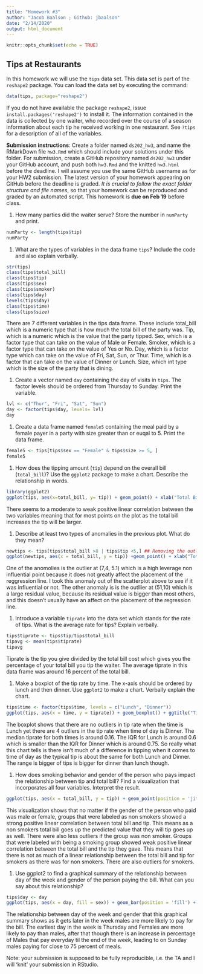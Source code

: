 ```yaml
---
title: "Homework #3"
author: "Jacob Baalson ; Github: jbaalson"
date: "2/14/2020"
output: html_document
---
```



```r
knitr::opts_chunk$set(echo = TRUE)
```

## Tips at Restaurants

In this homework we will use the `tips` data set. This data set is part of the `reshape2` package. You can load the data set by executing the command:
```r
data(tips, package="reshape2")
```
If you do not have available the package `reshape2`, issue `install.packages('reshape2')` to install it. The information contained in the data is collected by one waiter, who recorded over the course of a season information about each tip he received working in one restaurant. See `?tips` for a description of all of the variables. 

**Submission instructions**: Create a folder named `ds202_hw3`, and name the RMarkDown file `hw3.Rmd`  which should include your solutions under this folder. For submission, create a GitHub repository named `ds202_hw3` under your GitHub account, and push both `hw3.Rmd` and the knitted `hw3.html` before the deadline. I will assume you use the same GitHub username as for your HW2 submission. The latest version of your homework appearing on GitHub before the deadline is graded. *It is crucial to follow the exact folder structure and file names*, so that your homework can be reproduced and graded by an automated script. This homework is **due on Feb 19** before class.





1.  How many parties did the waiter serve? Store the number in `numParty` and print. 
```r
numParty <- length(tips$tip)
numParty

```
1. What are the types of variables in the data frame `tips`? Include the code and also explain verbally.
```r
str(tips)
class(tips$total_bill)
class(tips$tip)
class(tips$sex)
class(tips$smoker)
class(tips$day)
levels(tips$day)
class(tips$time)
class(tips$size)


```

There are 7 different variables in the tips data frame. These include total_bill which is a numeric type that is how much the total bill of the party was. Tip, which is a numeric which is the value that the party tipped. Sex, which is a factor type that can take on the value of Male or Female. Smoker, which is a factor type that can take on the value of Yes or No. Day, which is a factor type which can take on the value of Fri, Sat, Sun, or Thur. Time, which is a factor that can take on the value of Dinner or Lunch. Size, which int type which is the size of the party that is dining.

1. Create a vector named `day` containing the day of visits in `tips`. The factor levels should be ordered from Thursday to Sunday. Print the variable.

```r
lvl <- c("Thur", "Fri", "Sat", "Sun")
day <- factor(tips$day, levels= lvl)
day
```

1. Create a data frame named `female5` containing the meal paid by a female payer in a party with size greater than or euqal to 5. Print the data frame.

```r
female5 <- tips[tips$sex == "Female" & tips$size >= 5, ]
female5
```

1. How does the tipping amount (`tip`) depend on the overall bill (`total_bill`)? Use the `ggplot2` package to make a chart. Describe the relationship in words.  

```r
library(ggplot2)
ggplot(tips, aes(x=total_bill, y= tip)) + geom_point() + xlab("Total Bill") + ylab("Tip") + ggtitle("Tips by Total Bill") + geom_smooth(method = lm)
```

There seems to a moderate to weak positive linear correlation between the two variables meaning that for most points on the plot as the total bill increases the tip will be larger.

1. Describe at least two types of anomalies in the previous plot. What do they mean?

```r
newtips <- tips[tips$total_bill >8 | tips$tip <5,] ## Removing the outlier to check if it is high leverage
ggplot(newtips, aes(x = total_bill, y = tip)) +geom_point() + xlab("Total Bill") + ylab("Tip") + ggtitle('Tips by Total Bill (Low Leverage Point Removed)') + geom_smooth(method = lm)

```

One of the anomolies is the outlier at (7,4, 5.1) which is a high leverage non influential point because it does not greatly affect the placement of the reggression line. I took this anomaly out of the scatterplot above to see if it was influential or not. The other anomaly is is the outllier at (51,10) which is a large residual value, because its residual value is bigger than most others, and this doesn't usually have an affect on the placement of the regression line. 

1. Introduce a variable `tiprate` into the data set which stands for the rate of tips. What is the average rate for tips? Explain verbally.

```r
tips$tiprate <- tips$tip/tips$total_bill
tipavg <- mean(tips$tiprate)
tipavg
```

Tiprate is the tip you give divided by the total bill cost which gives you the percentage of your total bill you tip the waiter. The average tiprate in this data frame was around 16 percent of the total bill.

1. Make a boxplot of the tip rate by time. The x-axis should be ordered by lunch and then dinner. Use `ggplot2` to make a chart. Verbally explain the chart.

```r
tips$time <- factor(tips$time, levels = c("Lunch", "Dinner"))
ggplot(tips, aes(x = time, y = tiprate)) + geom_boxplot() + ggtitle("Tiprate by Time")
```

The boxplot shows that there are no outliers in tip rate when the time is Lunch yet there are 4 outliers in the tip rate when time of day is Dinner. The median tiprate for both times is around 0.16. The IQR for Lunch is around 0.6 which is smaller than the IQR for Dinner which is around 0.75. So really what this chart tells is there isn't much of a difference in tipping when it comes to time of day as the typical tip is about the same for both Lunch and Dinner. The range is bigger of tips is bigger for dinner than lunch though.

1. How does smoking behavior and gender of the person who pays impact the relationship between tip and total bill? Find a visualization that incorporates all four variables. Interpret the result.

```r
ggplot(tips, aes(x = total_bill, y = tip)) + geom_point(position = 'jitter') + facet_grid(smoker ~ sex) + geom_smooth(method = lm)
```

This visualization shows that no matter if the gender of the person who paid was male or female, groups that were labeled as non smokers showed a strong positive linear correlation between total bill and tip. This means as a non smokers total bill goes up the predicted value that they will tip goes up as well. There were also less outliers if the group was non smoker. Groups that were labeled with being a smoking group showed weak positive linear correlation between the total bill and the tip they gave. This means that there is not as much of a linear relationship between the total bill and tip for smokers as there was for non smokers. There are also outliers for smokers.

1. Use ggplot2 to find a graphical summary of the relationship between day of the week and gender of the person paying the bill. What can you say about this relationship?


```r
tips$day <- day
ggplot(tips, aes(x = day, fill = sex)) + geom_bar(position = 'fill') + ggtitle("Gender Percentage by Day")
```

The relationship between day of the week and gender that this graphical summary shows as it gets later in the week males are more likely to pay for the bill. The earliest day in the week is Thursday and Females are more likely to pay than males, after that though there is an increase in percentage of Males that pay everyday til the end of the week, leading to on Sunday males paying for close to 75 percent of meals.

Note: your submission is supposed to be fully reproducible, i.e. the TA and I will 'knit' your submission in RStudio. 

